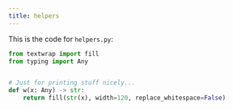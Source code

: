 ```yaml
---
title: helpers
---
```


This is the code for `helpers.py`:
<CodeGroup>

```python Python
from textwrap import fill
from typing import Any


# Just for printing stuff nicely...
def w(x: Any) -> str:
    return fill(str(x), width=120, replace_whitespace=False)

```
</CodeGroup>
